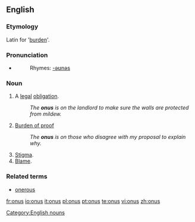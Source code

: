 ==English==

===Etymology===
Latin for '[[burden]]'.

===Pronunciation===
*{{IPA|/ˈəʊnəs/}}
*:Rhymes: [[Rhymes:English:-əʊnəs|-əʊnəs]]

===Noun===
{{en-noun|onuses|-}}

#A [[legal]] [[obligation]].
#:''The '''onus''' is on the landlord to make sure the walls are protected from mildew.''
#{{uncountable}} [[burden of proof|Burden of proof]]
#:''The '''onus''' is on those who disagree with my proposal to explain why.''
#[[Stigma]].
#[[Blame]].

===Related terms===
* [[onerous]]

[[Category:English nouns]]

[[fr:onus]]
[[io:onus]]
[[it:onus]]
[[pl:onus]]
[[pt:onus]]
[[te:onus]]
[[vi:onus]]
[[zh:onus]]